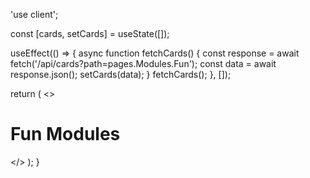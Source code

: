 'use client';


  const [cards, setCards] = useState([]);

  useEffect(() => {
    async function fetchCards() {
      const response = await fetch('/api/cards?path=pages.Modules.Fun');
      const data = await response.json();
      setCards(data);
    }
    fetchCards();
  }, []);

  return (
    <>
    <h1>Fun Modules</h1>
    <Cards>
      <CardList cards={cards} />
    </Cards>
    </>
  );
}